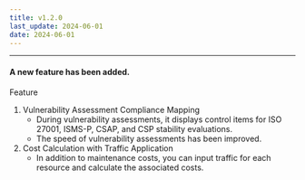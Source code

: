 ```yaml
---
title: v1.2.0
last_update: 2024-06-01
date: 2024-06-01
---
```



<hr/>

#### A new feature has been added.

<div className={styles.releaseWrap} >
<div className={styles.tag} data-type="feature">
    Feature
</div>

1. Vulnerability Assessment Compliance Mapping
    - During vulnerability assessments, it displays control items for ISO 27001, ISMS-P, CSAP, and CSP stability evaluations.
    - The speed of vulnerability assessments has been improved.
2. Cost Calculation with Traffic Application
    - In addition to maintenance costs, you can input traffic for each resource and calculate the associated costs.

</div>

